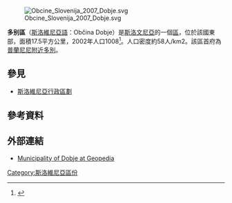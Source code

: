 [[File:Obcine_Slovenija_2007_Dobje.svg|thumb]]

'''多别區'''（[[斯洛維尼亞語|斯洛維尼亞語]]：Občina Dobje）是[[斯洛文尼亞|斯洛文尼亞]]的一個[[斯洛維尼亞行政區劃|區]]，位於該國東部，面積17.5平方公里，2002年人口1008<ref>{{Cite web |url=http://www.stat.si/popis2002/en/ |title=Statistical Office of the Republic of Slovenia, census of 2002 |accessdate=2017-03-04 |archive-date=2016-12-18 |archive-url=https://web.archive.org/web/20161218144633/http://www.stat.si/popis2002/en/ |dead-url=no }}</ref>。人口密度約58人/km2。該區首府為[[普蘭尼尼附近多別|普蘭尼尼附近多別]]。

==參見==
*[[斯洛維尼亞行政區劃|斯洛維尼亞行政區劃]]

==參考資料==
{{Reflist}}

==外部連結==
*[http://www.geopedia.si/Geopedia_en.html#T105_F408:154_x531285.531_y110146.398_s13_b4 Municipality of Dobje at Geopedia]{{Wayback|url=http://www.geopedia.si/Geopedia_en.html#T105_F408:154_x531285.531_y110146.398_s13_b4 |date=20120620155109 }}

{{Slovenia-geo-stub}}
[[Category:斯洛維尼亞區份|Category:斯洛維尼亞區份]]